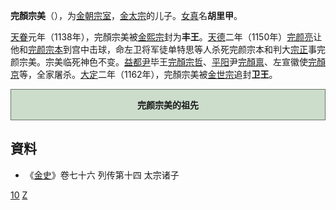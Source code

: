 '''完顏宗美'''（{{bd||？|1150年||catIdx=W}}），为[[金朝|金朝]][[宗室|宗室]]，[[金太宗|金太宗]]的儿子。[[女真|女真]]名'''胡里甲'''。

[[天眷|天眷]]元年（1138年），完顏宗美被[[金熙宗|金熙宗]]封为'''丰王'''。[[天德_(金)|天德]]二年（1150年）[[完颜亮|完颜亮]]让他和[[完颜宗本|完颜宗本]]到宫中击球，命左卫将军徒单特思等人杀死完颜宗本和判大[[宗正|宗正]]事完颜宗美。宗美临死神色不变。[[益都|益都]][[尹|尹]]毕王[[完顏宗哲|完顏宗哲]]、[[平阳|平阳]]尹[[完顏禀|完顏禀]]、左宣徽使[[完顏京|完顏京]]等，全家屠杀。[[大定_(金朝)|大定]]二年（1162年），完顏宗美被[[金世宗|金世宗]]追封'''卫王'''。
<div style="clear: both; width: 100%; padding: 0; text-align: left; border: none;" class="NavFrame">
<div style="background: #ccddcc; text-align: center; border: 1px solid #667766" class="NavHead">'''完颜宗美的祖先'''
</div>
<div class="NavContent" style="display:none;">
{{ahnentafel-compact5|align=center
|style=font-size: 90%; line-height: 110%;
|border=1
|boxstyle=padding-top: 0; padding-bottom: 0;
|boxstyle_1=background-color: #fcc;
|boxstyle_2=background-color: #fb9;
|boxstyle_3=background-color: #ffc;
|boxstyle_4=background-color: #bfc;
|boxstyle_5=background-color: #9fe;
|1= '''完颜宗美'''
|2= '''父亲:'''<br />[[金太宗|金太宗]]完颜晟
|3= 
|4= '''祖父:'''<br />追尊[[世祖|世祖]][[劾里鉢|劾里鉢]]
|5= '''祖母:'''<br />[[翼簡皇后|拿懶氏]]
|6= 
|7= 
|8= 追尊[[景祖|景祖]][[烏骨廼|烏骨廼]]
|9= [[唐括多保真|唐括多保真]]
|10= 
|11= 
|12= 
|13= 
|14= 
|15= 
|16= 追尊[[昭祖|昭祖]][[完颜石鲁|完颜石鲁]]
|17= [[徒单乌古论都葛|徒单乌古论都葛]]
}}
</div></div>

== 資料 ==
*《[[金史|金史]]》卷七十六 列传第十四 太宗诸子

[[Category:金太宗皇子|10]]
[[Category:完颜氏|Z]]